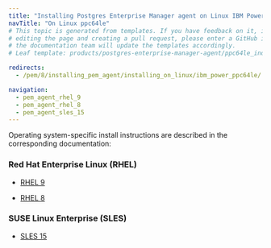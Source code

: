 ```yaml
---
title: "Installing Postgres Enterprise Manager agent on Linux IBM Power (ppc64le)"
navTitle: "On Linux ppc64le"
# This topic is generated from templates. If you have feedback on it, instead of
# editing the page and creating a pull request, please enter a GitHub issue and
# the documentation team will update the templates accordingly.
# Leaf template: products/postgres-enterprise-manager-agent/ppc64le_index.njk

redirects:
  - /pem/8/installing_pem_agent/installing_on_linux/ibm_power_ppc64le/

navigation:
  - pem_agent_rhel_9
  - pem_agent_rhel_8
  - pem_agent_sles_15
---
```


Operating system-specific install instructions are described in the corresponding documentation:

### Red Hat Enterprise Linux (RHEL)

- [RHEL 9](pem_agent_rhel_9)

- [RHEL 8](pem_agent_rhel_8)

### SUSE Linux Enterprise (SLES)

- [SLES 15](pem_agent_sles_15)
